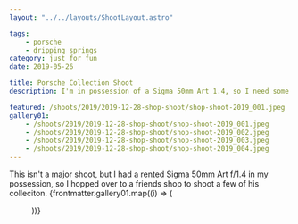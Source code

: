 ```yaml
---
layout: "../../layouts/ShootLayout.astro"

tags:
    - porsche
    - dripping springs
category: just for fun
date: 2019-05-26

title: Porsche Collection Shoot
description: I'm in possession of a Sigma 50mm Art 1.4, so I need some cars to test shoot.

featured: /shoots/2019/2019-12-28-shop-shoot/shop-shoot-2019_001.jpeg
gallery01:
    - /shoots/2019/2019-12-28-shop-shoot/shop-shoot-2019_001.jpeg
    - /shoots/2019/2019-12-28-shop-shoot/shop-shoot-2019_002.jpeg
    - /shoots/2019/2019-12-28-shop-shoot/shop-shoot-2019_003.jpeg
    - /shoots/2019/2019-12-28-shop-shoot/shop-shoot-2019_004.jpeg
---
```



<Container>
    This isn't a major shoot, but I had a rented Sigma 50mm Art f/1.4 in my possession, so I hopped over to a friends shop to shoot a few of his
    colleciton.
</Container>

<Container size="lg">
    {frontmatter.gallery01.map((i) => (
        <Figure src={i} />
    ))}
</Container>

